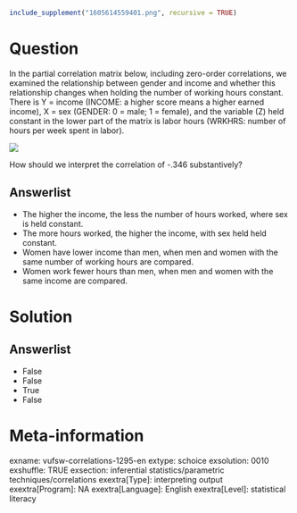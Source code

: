 ```r
include_supplement("1605614559401.png", recursive = TRUE)
```

Question
========
In the partial correlation matrix below, including zero-order correlations, we examined the relationship between gender and income and whether this relationship changes when holding the number of working hours constant. There is Y = income (INCOME: a higher score means a higher earned income), X = sex (GENDER: 0 = male; 1 = female), and the variable (Z) held constant in the lower part of the matrix is labor hours (WRKHRS: number of hours per week spent in labor).  
  
![](1605614559401.png)
  
How should we interpret the correlation of -.346 substantively?

Answerlist
----------
* The higher the income, the less the number of hours worked, where sex is held constant.
* The more hours worked, the higher the income, with sex held held constant.
* Women have lower income than men, when men and women with the same number of working hours are compared.
* Women work fewer hours than men, when men and women with the same income are compared.

Solution
========

Answerlist
----------
* False
* False
* True
* False

Meta-information
================
exname: vufsw-correlations-1295-en
extype: schoice
exsolution: 0010
exshuffle: TRUE
exsection: inferential statistics/parametric techniques/correlations
exextra[Type]: interpreting output
exextra[Program]: NA
exextra[Language]: English
exextra[Level]: statistical literacy

